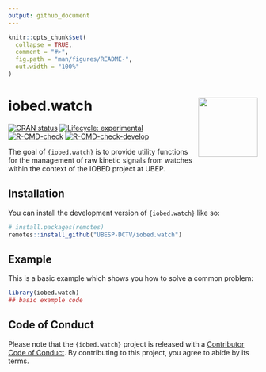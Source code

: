 ```yaml
---
output: github_document
---
```


<!-- README.md is generated from README.Rmd. Please edit that file -->

```r
knitr::opts_chunk$set(
  collapse = TRUE,
  comment = "#>",
  fig.path = "man/figures/README-",
  out.width = "100%"
)
```

# iobed.watch <img src="man/figures/logo.png" align="right" height="120"/>

<!-- badges: start -->

[![CRAN status](https://www.r-pkg.org/badges/version/iobed.watch)](https://CRAN.R-project.org/package=iobed.watch) [![Lifecycle: experimental](https://img.shields.io/badge/lifecycle-experimental-orange.svg)](https://lifecycle.r-lib.org/articles/stages.html#experimental) [![R-CMD-check](https://github.com/UBESP-DCTV/iobed.watch/workflows/R-CMD-check/badge.svg)](https://github.com/UBESP-DCTV/iobed.watch/actions) [![R-CMD-check-develop](https://github.com/UBESP-DCTV/iobed.watch/workflows/R-CMD-check-develop/badge.svg)](https://github.com/UBESP-DCTV/iobed.watch/actions)

<!-- badges: end -->

The goal of `{iobed.watch}` is to provide utility functions for the management of raw kinetic signals from watches within the context of the IOBED project at UBEP.

## Installation

You can install the development version of `{iobed.watch}` like so:

``` r
# install.packages(remotes)
remotes::install_github("UBESP-DCTV/iobed.watch")
```

## Example

This is a basic example which shows you how to solve a common problem:

```r
library(iobed.watch)
## basic example code
```

## Code of Conduct

Please note that the `{iobed.watch}` project is released with a [Contributor Code of Conduct](https://contributor-covenant.org/version/2/0/CODE_OF_CONDUCT.html). By contributing to this project, you agree to abide by its terms.
